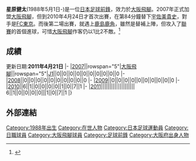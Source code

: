 {{Infobox Football biography 2
| playername     = 星原健太
| image          = 
| fullname       = 星原健太
| dateofbirth    = {{Birth date and age|1988|5|1}}
| cityofbirth    = [[大阪府|大阪府]][[大東市|大東市]]
| countryofbirth = [[日本|日本]]
| height         = {{height|m=1.73}}
| currentclub    = [[大阪飛腳|大阪飛腳]]
| clubnumber     = 24
| position       = [[前鋒_(足球)|前鋒]]
| youthyears1    = 1995-2000 | youthclubs1 = 四條畷FC 
| youthyears2    = 2001-2006 | youthclubs2 = [[大阪飛腳|大阪飛腳]]
| years1         = 2007-     | clubs1 = [[大阪飛腳|大阪飛腳]] | caps1 = 6 | goals1 = 1
| pcupdate       = 2011年4月21日
}}
'''星原健太'''(1988年5月1日-)是一位[[日本|日本]][[足球|足球]][[前鋒_(足球)|前鋒]]，效力於[[大阪飛腳|大阪飛腳]]。2007年正式加盟[[大阪飛腳|大阪飛腳]]，但到2010年4月24日才首次出賽，在第84分鐘替下[[宇佐美貴史|宇佐美貴史]]，對手是[[FC東京|FC東京]]。而後第二場出賽，就遇上[[鹿島鹿角|鹿島鹿角]]，雖然是替補上陣，但攻入了[[日本職業足球聯賽|聯賽]]的首個進球，可惜[[大阪飛腳|大阪飛腳]]作客仍以1比2不敵。<ref>{{cite web|publisher=Guardian.co.uk |title=星原健太資料 |url=http://guardian.touch-line.com/StatsCentre.asp?Lang=0&CTID=63&CPID=147&pStr=Player&PLID=202167&TEID=2070 |accessdate=2010-05-04 |deadurl=yes |archiveurl=https://web.archive.org/web/20121002212042/http://guardian.touch-line.com/StatsCentre.asp?Lang=0&CTID=63&CPID=147&pStr=Player&PLID=202167&TEID=2070 |archivedate=2012-10-02 }}</ref>

==成績==
更新日期:'''2011年4月21日'''
{{Football player statistics 1|YY}}
{{Football player statistics 2|JPN|YY}}
|-
|[[2007年日本職業足球聯賽|2007]]||rowspan="5"|[[大阪飛腳|大阪飛腳]]||rowspan="5"|[[日本職業足球聯賽|J1]]||0||0||0||0||0||0||0||0||0||0
|-
|[[2008年日本職業足球聯賽|2008]]||0||0||0||0||0||0||0||0||0||0
|-
|[[2009年日本職業足球聯賽|2009]]||0||0||0||0||0||0||0||0||0||0
|-
|[[2010年日本職業足球聯賽|2010]]||6||1||0||0||0||0||1||0||7||1
|-
|[[2011年日本職業足球聯賽|2011]]||||||||||||||||||||
{{Football player statistics 5}}6||1||0||0||0||0|||1||0||7||1
|}

==外部連結==
{{reflist}}

{{大阪飛腳球員名單}}

{{足球运动员小作品}}

[[Category:1988年出生|Category:1988年出生]]
[[Category:在世人物|Category:在世人物]]
[[Category:日本足球運動員|Category:日本足球運動員]]
[[Category:日職球員|Category:日職球員]]
[[Category:大阪飛腳球員|Category:大阪飛腳球員]]
[[Category:足球前鋒|Category:足球前鋒]]
[[Category:大阪府出身人物|Category:大阪府出身人物]]